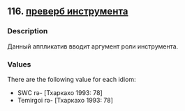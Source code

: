 ## 116. <a href =  'https://agricolamz.github.io/The_Circassian_Isoglosses_Database/116.html'>преверб инструмента</a>
### Description

Данный аппликатив вводит аргумент роли инструмента.

### Values
There are the following value for each idiom:

* SWC  rə- [Тхаркахо 1993: 78] 
* Temirgoi  rə- [Тхаркахо 1993: 78] 

